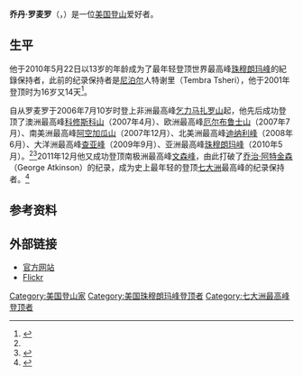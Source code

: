 {{noteTA
|1 = zh-cn:珠穆朗玛峰; zh-hk:珠穆朗瑪峰; zh-tw:聖母峰; zh-sg:珠穆朗玛峰
}}
'''乔丹·罗麦罗'''（{{lang-en|'''Jordan Romero'''}}，{{bd|1996年|7月12日}}）是一位[[美国|美国]][[登山|登山]]爱好者。

==生平==
他于2010年5月22日以13岁的年龄成为了最年轻登顶世界最高峰[[珠穆朗玛峰|珠穆朗玛峰]]的紀錄保持者，此前的纪录保持者是[[尼泊尔|尼泊尔]]人特谢里（Tembra Tsheri），他于2001年登顶时为16岁又14天<ref name="bbc">{{cite web|url=http://www.bbc.co.uk/zhongwen/simp/china/2010/05/100522_everest_boy.shtml|title=13岁美国男孩征服珠穆朗玛峰|publisher=BBC中文网|date=2010-05-22|accessdate=2010-05-22|archive-date=2014-07-05|archive-url=https://web.archive.org/web/20140705081249/http://www.bbc.co.uk/zhongwen/simp/china/2010/05/100522_everest_boy.shtml}}</ref>。

自从罗麦罗于2006年7月10岁时登上非洲最高峰[[乞力马扎罗山|乞力马扎罗山]]起，他先后成功登顶了澳洲最高峰[[科修斯科山|科修斯科山]]（2007年4月）、欧洲最高峰[[厄尔布鲁士山|厄尔布鲁士山]]（2007年7月）、南美洲最高峰[[阿空加瓜山|阿空加瓜山]]（2007年12月）、北美洲最高峰[[迪纳利峰|迪纳利峰]]（2008年6月）、大洋洲最高峰[[查亚峰|查亚峰]]（2009年9月）、亚洲最高峰[[珠穆朗玛峰|珠穆朗玛峰]]（2010年5月）。<ref name="bbc" /><ref>{{cite web|url=http://www.jordanromero.com/about/team/|title=My Dream to Climb the 7 Summits|publisher=jordanromero.com|accessdate=2010-05-22|deadurl=yes|archiveurl=https://web.archive.org/web/20100608194349/http://www.jordanromero.com/about/team/|archivedate=2010-06-08}}</ref>2011年12月他又成功登顶南极洲最高峰[[文森峰|文森峰]]，由此打破了[[乔治·阿特金森|乔治·阿特金森]]（George Atkinson）的纪录，成为史上最年轻的登顶[[七大洲|七大洲]]最高峰的纪录保持者。<ref>{{cite news | url = http://www.nu.nl/opmerkelijk/2701656/amerikaanse-tiener-beklimt-zeven-hoogste-bergen.html | publisher = ''Novum'' | title = Amerikaanse tiener beklimt zeven hoogste bergen | accessdate = 2011-12-25 | date = 2011-12-25 | archive-date = 2012-11-01 | archive-url = https://www.webcitation.org/6BrGAjALM?url=http://www.nu.nl/opmerkelijk/2701656/amerikaanse-tiener-beklimt-zeven-hoogste-bergen.html | dead-url = no }}</ref>

== 参考资料 ==
{{reflist}}

== 外部链接 ==
* [https://web.archive.org/web/20100523001222/http://www.jordanromero.com/ 官方网站]
* [http://www.flickr.com/photos/teamjordanoneverest/sets/ Flickr] {{Wayback|url=http://www.flickr.com/photos/teamjordanoneverest/sets/ |date=20151201102047 }}

{{DEFAULTSORT:Romero, Jordan}}
[[Category:美国登山家|Category:美国登山家]]
[[Category:美国珠穆朗玛峰登顶者|Category:美国珠穆朗玛峰登顶者]]
[[Category:七大洲最高峰登顶者|Category:七大洲最高峰登顶者]]